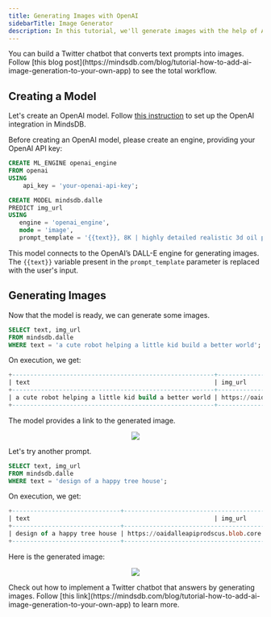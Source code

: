 ```yaml
---
title: Generating Images with OpenAI
sidebarTitle: Image Generator
description: In this tutorial, we'll generate images with the help of AI.
---
```


<Tip>
You can build a Twitter chatbot that converts text prompts into images. Follow [this blog post](https://mindsdb.com/blog/tutorial-how-to-add-ai-image-generation-to-your-own-app) to see the total workflow.
</Tip>

## Creating a Model

Let's create an OpenAI model. Follow [this instruction](/integrations/ai-engines/openai#setup) to set up the OpenAI integration in MindsDB.

<Tip>
Before creating an OpenAI model, please create an engine, providing your OpenAI API key:

```sql
CREATE ML_ENGINE openai_engine
FROM openai
USING
	api_key = 'your-openai-api-key';
```
</Tip>

```sql
CREATE MODEL mindsdb.dalle
PREDICT img_url
USING
   engine = 'openai_engine',
   mode = 'image',
   prompt_template = '{{text}}, 8K | highly detailed realistic 3d oil painting style cyberpunk by MAD DOG JONES combined with Van Gogh  |  cinematic lighting | happy colors';
```

This model connects to the OpenAI’s DALL-E engine for generating images. The `{{text}}` variable present in the `prompt_template` parameter is replaced with the user's input.

## Generating Images

Now that the model is ready, we can generate some images.

```sql
SELECT text, img_url
FROM mindsdb.dalle
WHERE text = 'a cute robot helping a little kid build a better world';
```

On execution, we get:

```sql
+--------------------------------------------------------+--------------------------------------------------------------------------------------------------------------------------------------------------------------------------------------------------------------------------------------------------------------------------------------------------------------------------------------------------------------------------------------------------------------------------------------------------------------------------------------------+
| text                                                   | img_url                                                                                                                                                                                                                                                                                                                                                                                                                                                                                    |
+--------------------------------------------------------+--------------------------------------------------------------------------------------------------------------------------------------------------------------------------------------------------------------------------------------------------------------------------------------------------------------------------------------------------------------------------------------------------------------------------------------------------------------------------------------------+
| a cute robot helping a little kid build a better world | https://oaidalleapiprodscus.blob.core.windows.net/private/org-1QXk2w4H0OhDrF2Hd4QV5K2c/user-piMc91jPmVdhttPLHl2y50E7/img-p5NROyoV5ysWWUY91xhQUZdg.png?st=2023-05-29T16%3A45%3A02Z&se=2023-05-29T18%3A45%3A02Z&sp=r&sv=2021-08-06&sr=b&rscd=inline&rsct=image/png&skoid=6aaadede-4fb3-4698-a8f6-684d7786b067&sktid=a48cca56-e6da-484e-a814-9c849652bcb3&skt=2023-05-29T10%3A29%3A15Z&ske=2023-05-30T10%3A29%3A15Z&sks=b&skv=2021-08-06&sig=vUI9vedjWtA7L0J3V0/4c05Wzh1Kf2/zyl%2BN1yfK6rU%3D |
+--------------------------------------------------------+--------------------------------------------------------------------------------------------------------------------------------------------------------------------------------------------------------------------------------------------------------------------------------------------------------------------------------------------------------------------------------------------------------------------------------------------------------------------------------------------+
```

The model provides a link to the generated image.

<p align="center">
  <img src="/assets/sql/tutorials/generating_images_1.png" />
</p>

Let's try another prompt.

```sql
SELECT text, img_url
FROM mindsdb.dalle
WHERE text = 'design of a happy tree house';
```

On execution, we get:

```sql
+------------------------------+----------------------------------------------------------------------------------------------------------------------------------------------------------------------------------------------------------------------------------------------------------------------------------------------------------------------------------------------------------------------------------------------------------------------------------------------------------------------------------------------+
| text                                                   | img_url                                                                                                                                                                                                                                                                                                                                                                                                                                                            |
+------------------------------+----------------------------------------------------------------------------------------------------------------------------------------------------------------------------------------------------------------------------------------------------------------------------------------------------------------------------------------------------------------------------------------------------------------------------------------------------------------------------------------------+
| design of a happy tree house | https://oaidalleapiprodscus.blob.core.windows.net/private/org-1QXk2w4H0OhDrF2Hd4QV5K2c/user-piMc91jPmVdhttPLHl2y50E7/img-O1GPmdmuoRXFTGdUjahOf1Ws.png?st=2023-05-29T16%3A50%3A34Z&se=2023-05-29T18%3A50%3A34Z&sp=r&sv=2021-08-06&sr=b&rscd=inline&rsct=image/png&skoid=6aaadede-4fb3-4698-a8f6-684d7786b067&sktid=a48cca56-e6da-484e-a814-9c849652bcb3&skt=2023-05-29T17%3A03%3A23Z&ske=2023-05-30T17%3A03%3A23Z&sks=b&skv=2021-08-06&sig=9vY%2Bqr/0CrzqqdM4uYEa/XwYXMBn67RBodhzsg%2Bs9ag%3D |
+------------------------------+----------------------------------------------------------------------------------------------------------------------------------------------------------------------------------------------------------------------------------------------------------------------------------------------------------------------------------------------------------------------------------------------------------------------------------------------------------------------------------------------+
```

Here is the generated image:

<p align="center">
  <img src="/assets/sql/tutorials/generating_images_2.png" />
</p>

<Tip>
Check out how to implement a Twitter chatbot that answers by generating images. Follow [this link](https://mindsdb.com/blog/tutorial-how-to-add-ai-image-generation-to-your-own-app) to learn more.
</Tip>
